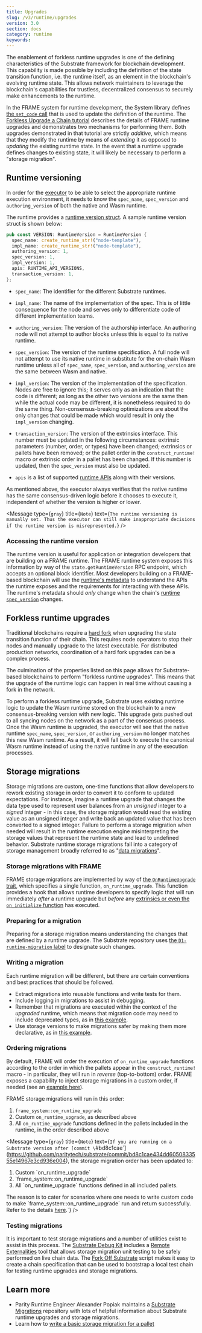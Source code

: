 ```yaml
---
title: Upgrades
slug: /v3/runtime/upgrades
version: 3.0
section: docs
category: runtime
keywords:
---
```


The enablement of forkless runtime upgrades is one of the defining characteristics of the Substrate
framework for blockchain development. This capability is made possible by including the definition
of the state transition function, i.e. the runtime itself, as an element in the blockchain's
evolving runtime state. This allows network maintainers to leverage the blockchain's capabilities
for trustless, decentralized consensus to securely make enhancements to the runtime.

In the FRAME system for runtime development, the System library defines
[the `set_code` call](/rustdocs/latest/frame_system/pallet/enum.Call.html#variant.set_code)
that is used to update the definition of the runtime. The
[Forkless Upgrade a Chain tutorial](/tutorials/v3/forkless-upgrades#schedule-an-upgrade) describes the details
of FRAME runtime upgrades and demonstrates two mechanisms for performing them. Both upgrades
demonstrated in that tutorial are strictly _additive_, which means that they modify the runtime by
means of _extending_ it as opposed to _updating_ the existing runtime state. In the event that a
runtime upgrade defines changes to existing state, it will likely be necessary to perform a "storage
migration".

## Runtime versioning

In order for the [executor](/v3/advanced/executor) to be able to select the appropriate runtime
execution environment, it needs to know the `spec_name`, `spec_version` and `authoring_version` of
both the native and Wasm runtime.

The runtime provides a
[runtime version struct](/rustdocs/latest/sp_version/struct.RuntimeVersion.html).
A sample runtime version struct is shown below:

```rust
pub const VERSION: RuntimeVersion = RuntimeVersion {
  spec_name: create_runtime_str!("node-template"),
  impl_name: create_runtime_str!("node-template"),
  authoring_version: 1,
  spec_version: 1,
  impl_version: 1,
  apis: RUNTIME_API_VERSIONS,
  transaction_version: 1,
};
```

- `spec_name`: The identifier for the different Substrate runtimes.

- `impl_name`: The name of the implementation of the spec. This is of little consequence for the
  node and serves only to differentiate code of different implementation teams.

- `authoring_version`: The version of the authorship interface. An authoring node will not attempt
  to author blocks unless this is equal to its native runtime.

- `spec_version`: The version of the runtime specification. A full node will not attempt to use its
  native runtime in substitute for the on-chain Wasm runtime unless all of `spec_name`,
  `spec_version`, and `authoring_version` are the same between Wasm and native.

- `impl_version`: The version of the implementation of the specification. Nodes are free to ignore
  this; it serves only as an indication that the code is different; as long as the other two
  versions are the same then while the actual code may be different, it is nonetheless required to
  do the same thing. Non-consensus-breaking optimizations are about the only changes that could be
  made which would result in only the `impl_version` changing.

- `transaction_version`: The version of the extrinsics interface. This number must be updated in the
  following circumstances: extrinsic parameters (number, order, or types) have been changed;
  extrinsics or pallets have been removed; or the pallet order in the `construct_runtime!` macro
  _or_ extrinsic order in a pallet has been changed. If this number is updated, then the
  `spec_version` must also be updated.

- `apis` is a list of supported
  [runtime APIs](/rustdocs/latest/sp_api/macro.impl_runtime_apis.html) along
  with their versions.

As mentioned above, the executor always verifies that the native runtime has the same
consensus-driven logic before it chooses to execute it, independent of whether the version is higher
or lower.

<Message
  type={`gray`}
  title={`Note`}
  text={`The runtime versioning is manually set. Thus the executor can still make inappropriate
  decisions if the runtime version is misrepresented.`}
/>

### Accessing the runtime version

The runtime version is useful for application or integration developers that are building on a FRAME
runtime. The FRAME runtime system exposes this information by way of the `state.getRuntimeVersion`
RPC endpoint, which accepts an optional block identifier. Most developers building on a FRAME-based
blockchain will use the [runtime's metadata](../metadata) to understand the APIs the runtime exposes
and the requirements for interacting with these APIs. The runtime's metadata should _only_ change
when the chain's
[runtime `spec_version`](/rustdocs/latest/sp_version/struct.RuntimeVersion.html#structfield.spec_version)
changes.

## Forkless runtime upgrades

Traditional blockchains require a [hard fork](<https://en.wikipedia.org/wiki/Fork_(blockchain)>)
when upgrading the state transition function of their chain. This requires node operators to stop
their nodes and manually upgrade to the latest executable. For distributed production networks,
coordination of a hard fork upgrades can be a complex process.

The culmination of the properties listed on this page allows for Substrate-based blockchains to
perform "forkless runtime upgrades". This means that the upgrade of the runtime logic can happen in
real time without causing a fork in the network.

To perform a forkless runtime upgrade, Substrate uses existing runtime logic to update the Wasm
runtime stored on the blockchain to a new consensus-breaking version with new logic. This upgrade
gets pushed out to all syncing nodes on the network as a part of the consensus process. Once the
Wasm runtime is upgraded, the executor will see that the native runtime `spec_name`, `spec_version`,
or `authoring_version` no longer matches this new Wasm runtime. As a result, it will fall back to
execute the canonical Wasm runtime instead of using the native runtime in any of the execution
processes.

## Storage migrations

Storage migrations are custom, one-time functions that allow developers to rework existing storage
in order to convert it to conform to updated expectations. For instance, imagine a runtime upgrade
that changes the data type used to represent user balances from an _unsigned_ integer to a _signed_
integer - in this case, the storage migration would read the existing value as an unsigned integer
and write back an updated value that has been converted to a signed integer. Failure to perform a
storage migration when needed will result in the runtime execution engine misinterpreting the
storage values that represent the runtime state and lead to undefined behavior. Substrate runtime
storage migrations fall into a category of storage management broadly referred to as
"[data migrations](https://en.wikipedia.org/wiki/Data_migration)".

### Storage migrations with FRAME

FRAME storage migrations are implemented by way of
[the `OnRuntimeUpgrade` trait](/rustdocs/latest/frame_support/traits/trait.OnRuntimeUpgrade.html),
which specifies a single function, `on_runtime_upgrade`. This function provides a hook that allows
runtime developers to specify logic that will run immediately _after_ a runtime upgrade but _before_
any [extrinsics or even the `on_initialize` function](/v3/concepts/execution#executing-a-block) has executed.

### Preparing for a migration

Preparing for a storage migration means understanding the changes that are defined by a runtime
upgrade. The Substrate repository uses
[the `D1-runtime-migration` label](https://github.com/paritytech/substrate/pulls?q=is%3Apr+label%3AD1-runtime-migration)
to designate such changes.

### Writing a migration

Each runtime migration will be different, but there are certain conventions and best practices that
should be followed.

- Extract migrations into reusable functions and write tests for them.
- Include logging in migrations to assist in debugging.
- Remember that migrations are executed within the context of the _upgraded_ runtime, which means
  that migration code may need to include deprecated types, as in
  [this example](https://github.com/hicommonwealth/substrate/blob/5f3933f5735a75d2d438341ec6842f269b886aaa/frame/indices/src/migration.rs#L5-L22).
- Use storage versions to make migrations safer by making them more declarative, as in
  [this example](https://github.com/paritytech/substrate/blob/c79b522a11bbc7b3cf2f4a9c0a6627797993cb79/frame/elections-phragmen/src/lib.rs#L119-L157).

### Ordering migrations

By default, FRAME will order the execution of `on_runtime_upgrade` functions according to the order
in which the pallets appear in the `construct_runtime!` macro - in particular, they will run in
_reverse_ (top-to-bottom) order. FRAME exposes a capability to inject storage migrations in a custom
order, if needed (see an
[example here](https://github.com/hicommonwealth/edgeware-node/blob/7b66f4f0a9ec184fdebcccd41533acc728ebe9dc/node/runtime/src/lib.rs#L845-L866)).

FRAME storage migrations will run in this order:

1. `frame_system::on_runtime_upgrade`
2. Custom `on_runtime_upgrade`, as described above
3. All `on_runtime_upgrade` functions defined in the pallets included in the runtime, in the order
   described above

<Message
  type={`gray`}
  title={`Note`}
  text={`If you are running on a Substrate version after [commit \`#bd8c1cae\`](https://github.com/paritytech/substrate/commit/bd8c1cae434dd6050833555e14967e3cd936e004), the storage migration order has been updated
  to:
  1. Custom \`on_runtime_upgrade\`
  2. \`frame_system::on_runtime_upgrade\`
  3. All \`on_runtime_upgrade\` functions defined in all included pallets.
  
  The reason is to cater for scenarios where one needs to write custom code to make
  \`frame_system::on_runtime_upgrade\` run and return successfully. Refer to the details [here](https://github.com/paritytech/substrate/issues/8683).`}
/>

### Testing migrations

It is important to test storage migrations and a number of utilities exist to assist in this
process. The [Substrate Debug Kit](https://github.com/paritytech/substrate-debug-kit) includes a
[Remote Externalities](https://github.com/paritytech/substrate-debug-kit/tree/master/remote-externalities)
tool that allows storage migration unit testing to be safely performed on live chain data. The
[Fork Off Substrate](https://github.com/maxsam4/fork-off-substrate) script makes it easy to create a
chain specification that can be used to bootstrap a local test chain for testing runtime upgrades
and storage migrations.

## Learn more

- Parity Runtime Engineer Alexander Popiak maintains a
  [Substrate Migrations](https://github.com/apopiak/substrate-migrations) repository with lots of
  helpful information about Substrate runtime upgrades and storage migrations.
- Learn how to [write a basic storage migration for a pallet](/how-to-guides/v3/storage-migrations/basics/)
